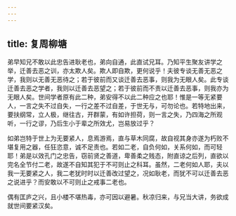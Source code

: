 ```yaml
---
---
---
```

title: 复周柳塘
---

弟早知兄不敢以此忠告进耿老也，弟向自通，此直试兄耳。乃知平生聚友讲学之举，迁善去恶之训，亦太欺人矣。欺人即自欺，更何说乎！夫彼专谈无善无恶之学，我则以无善无恶待之；若于彼前而又谈迁善去恶事，则我为无眼人矣。此专谈迁善去恶之学者，我则以迁善去恶望之；若于彼前而不责以迁善去恶事，则我亦为无眼人矣。世间学者原有此二种，弟安得不以此二种应之也耶！惟是一等无紧要人，一言之失不过自失，一行之差不过自差，于世无与，可勿论也。若特地出来，要扶纲常，立人极，继往古，开群蒙，有如许担荷，则一言之失，乃四海之所观听，一行之谬，乃后生小于辈之所效尤，岂易放过乎？

如弟岂特于世上为无要紧人，息焉游焉，直与草木同腐，故自视其身亦遂为朽败不堪复用之器，任狂恣意，诚不足责也。若如二老，自负何如，关系何如，而可轻耶！弟是以效孔门之忠告，窃前贤之善道，卑善柔之贱态，附直谅之后列，直欲以完名全节付二老，故遂不自知其犯于不可则止之科耳。虽然，二老何如人耶，夫以我一无要紧之人，我二老犹时时以迁善改过望之，况如耿老，而犹不可以迁善去恶之说进乎？而安敢以不可则止之戒事二老也。

偶有匡庐之兴，且小楼不堪热毒，亦可因以避暑。秋凉归来，与兄当大讲，务欲成就世间要紧汉矣。